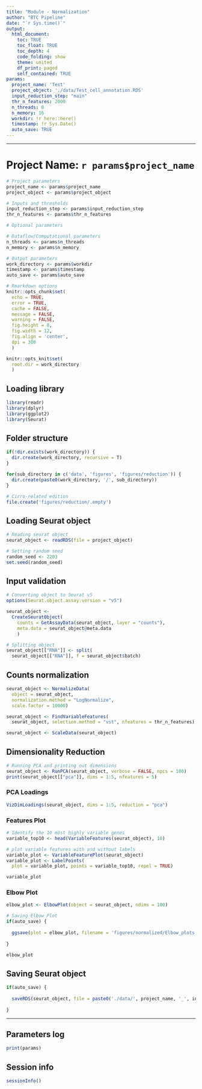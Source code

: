 ```yaml
---
title: "Module - Normalization"
author: "BTC Pipeline"
date: "`r Sys.time()`"
output:
  html_document: 
    toc: TRUE
    toc_float: TRUE
    toc_depth: 4
    code_folding: show
    theme: united
    df_print: paged
    self_contained: TRUE
params:
  project_name: 'Test'
  project_object: './data/Test_cell_annotation.RDS'
  input_reduction_step: "main"
  thr_n_features: 2000
  n_threads: 8
  n_memory: 16
  workdir: !r here::here()
  timestamp: !r Sys.Date()
  auto_save: TRUE
---
```


------------------------------------------------------------------------

# Project Name: `r params$project_name`

```r

# Project parameters 
project_name <- params$project_name
project_object <- params$project_object

# Inputs and thresholds
input_reduction_step <- params$input_reduction_step
thr_n_features <- params$thr_n_features

# Optional parameters

# Dataflow/Computational parameters
n_threads <- params$n_threads
n_memory <- params$n_memory

# Output parameters
work_directory <- params$workdir
timestamp <- params$timestamp
auto_save <- params$auto_save

# Rmarkdown options
knitr::opts_chunk$set(
  echo = TRUE,
  error = TRUE,
  cache = FALSE,
  message = FALSE, 
  warning = FALSE,
  fig.height = 8, 
  fig.width = 12,
  fig.align = 'center',
  dpi = 300
  )

knitr::opts_knit$set(
  root.dir = work_directory
  )

```

## Loading library

```r

library(readr)
library(dplyr)
library(ggplot2)
library(Seurat)

```

## Folder structure

```r

if(!dir.exists(work_directory)) {
  dir.create(work_directory, recursive = T)
}

for(sub_directory in c('data', 'figures', 'figures/reduction')) {
  dir.create(paste0(work_directory, '/', sub_directory))
}

# Cirro-related edition
file.create('figures/reduction/.empty')

```

## Loading Seurat object

```r

# Reading seurat object
seurat_object <- readRDS(file = project_object)

# Setting random seed
random_seed <- 2203
set.seed(random_seed)

```

## Input validation

```r

# Converting object to Seurat v5
options(Seurat.object.assay.version = "v5")

seurat_object <- 
  CreateSeuratObject(
    counts = GetAssayData(seurat_object, layer = "counts"),
    meta.data = seurat_object@meta.data
    )

# Splitting object
seurat_object[["RNA"]] <- split(
  seurat_object[["RNA"]], f = seurat_object$batch)

```

## Counts normalization

```r

seurat_object <- NormalizeData(
  object = seurat_object, 
  normalization.method = "LogNormalize",
  scale.factor = 10000)

seurat_object <- FindVariableFeatures(
  seurat_object, selection.method = "vst", nfeatures = thr_n_features)

seurat_object <- ScaleData(seurat_object)

```

## Dimensionality Reduction

```r

# Running PCA and printing out dimensions
seurat_object <- RunPCA(seurat_object, verbose = FALSE, npcs = 100)
print(seurat_object[["pca"]], dims = 1:5, nfeatures = 5)

```

### PCA Loadings

```r

VizDimLoadings(seurat_object, dims = 1:5, reduction = "pca")

```

### Features Plot

```r

# Identify the 10 most highly variable genes
variable_top10 <- head(VariableFeatures(seurat_object), 10)

# plot variable features with and without labels
variable_plot <- VariableFeaturePlot(seurat_object)
variable_plot <- LabelPoints(
  plot = variable_plot, points = variable_top10, repel = TRUE)

variable_plot

```

### Elbow Plot

```r

elbow_plot <- ElbowPlot(object = seurat_object, ndims = 100)

# Saving Elbow Plot
if(auto_save) {
  
  ggsave(plot = elbow_plot, filename = 'figures/normalized/Elbow_plots.pdf')
  
}

elbow_plot

```

## Saving Seurat object

```r

if(auto_save) {
  
  saveRDS(seurat_object, file = paste0('./data/', project_name, '_', input_reduction_step, '_reduction_object.RDS'))
  
}

```

------------------------------------------------------------------------

## Parameters log

```r

print(params)

```

## Session info

```r

sessionInfo()

```
